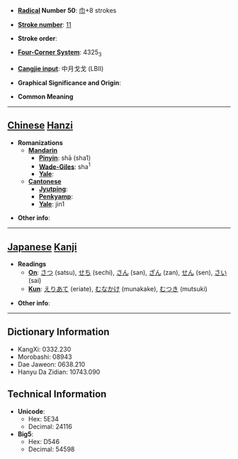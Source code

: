 * '''[[Wiktionary:Chinese radical index| Radical]] Number 50''': [[Wiktionary:Chinese radical index 巾|巾]]+8 strokes

* '''[[Wiktionary:Chinese total strokes index|Stroke number]]''': [[Wiktionary:Chinese total strokes index 11|11]]

* '''Stroke order''': 

* '''[[Wiktionary:Chinese four corner index|Four-Corner System]]''': 4325<sub>3</sub>

* '''[[Wiktionary:Chinese Cangjie index|Cangjie input]]''': 中月戈戈 (LBII)

* '''Graphical Significance and Origin''': 

* '''Common Meaning'''

----

== [[Chinese]] [[Hanzi]] ==

* '''Romanizations'''
** '''[[Mandarin]]'''
*** '''[[Pinyin]]''': shā (sha1)
*** '''[[Wade-Giles]]''': sha<sup>1</sup>
*** '''[[Yale]]''': 
** '''[[Cantonese]]'''
*** '''[[Jyutping]]''':
*** '''[[Penkyamp]]''': 
*** '''[[Yale]]''': jin1

* '''Other info''': 

----

== [[Japanese]] [[Kanji]] ==

* '''Readings'''
** '''[[On]]''': [[さつ]] (satsu), [[せち]] (sechi), [[さん]] (san), [[ざん]] (zan), [[せん]] (sen), [[さい]] (sai)
** '''[[Kun]]''': [[えりあて]] (eriate), [[むなかけ]] (munakake), [[むつき]] (mutsuki)

* '''Other info''':  

----

== Dictionary Information ==

* KangXi: 0332.230
* Morobashi: 08943
* Dae Jaweon: 0638.210
* Hanyu Da Zidian: 10743.090

== Technical Information ==

* '''Unicode''':
** Hex: 5E34
** Decimal: 24116
* '''Big5''':
** Hex: D546
** Decimal: 54598